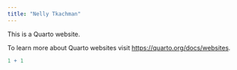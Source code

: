 ```yaml
---
title: "Nelly Tkachman"
---
```


This is a Quarto website.

To learn more about Quarto websites visit <https://quarto.org/docs/websites>.

```r
1 + 1
```
